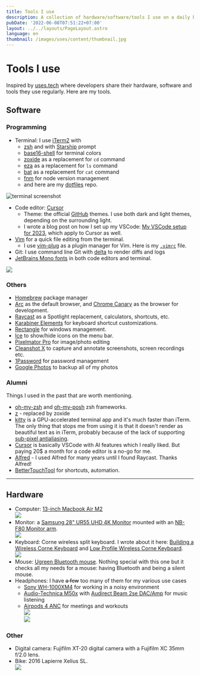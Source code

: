 ```yaml
---
title: Tools I use
description: A collection of hardware/software/tools I use on a daily basis.
pubDate: '2022-06-08T07:51:22+07:00'
layout: ../../layouts/PageLayout.astro
language: en
thumbnail: /images/uses/content/thumbnail.jpg
---
```

# Tools I use

Inspired by [uses.tech](https://uses.tech) where developers share their hardware, software and tools they use regularly. Here are my tools.

## Software

### Programming

* Terminal: I use [iTerm2](https://www.iterm2.com/version3.html) with
  * [zsh](https://www.zsh.org/) and with [Starship](https://starship.rs/) prompt
  * [base16-shell](https://github.com/chriskempson/base16-shell) for terminal colors
  * [zoxide](https://github.com/ajeetdsouza/zoxide) as a replacement for `cd` command
  * [eza](https://github.com/eza-community/eza) as a replacement for `ls` command
  * [bat](https://github.com/sharkdp/bat) as a replacement for `cat` command
  * [fnm](https://github.com/Schniz/fnm) for node version management
  * and here are my [dotfiles](https://github.com/armno/dotfiles) repo.

![terminal screenshot](../../pages/uses/content/terminal.jpg)

* Code editor: [Cursor](https://www.cursor.com/)
  * Theme: the official [GitHub](https://github.com/primer/github-vscode-theme) themes. I use both dark and light themes, depending on the surrounding light.
  * I wrote a blog post on how I set up my VSCode: [My VSCode setup for 2023](https://armno.in.th/blog/vscode-setup-2023/), which apply to Cursor as well.
* [Vim](https://www.vim.org/) for a quick file editing from the terminal.&#x20;
  * I use [vim-plug](https://github.com/junegunn/vim-plug) as a plugin manager for Vim. Here is my [`.vimrc`](https://github.com/armno/dotfiles/blob/master/.vimrc) file.&#x20;
* Git: I use command line Git with [delta](https://github.com/dandavison/delta) to render diffs and logs
* [JetBrains Mono fonts](https://www.jetbrains.com/lp/mono/) in both code editors and terminal.

![](../../pages/uses/content/vscode.jpg)

### Others

* [Homebrew](https://brew.sh/) package manager
* [Arc](https://arc.net/) as the default browser, and [Chrome Canary](https://www.google.com/chrome/canary/) as the browser for development.
* [Raycast](https://www.raycast.com/) as a Spotlight replacement, calculators, shortcuts, etc.
* [Karabiner Elements](https://karabiner-elements.pqrs.org/) for keyboard shortcut customizations.
* [Rectangle](https://rectangleapp.com/) for windows management.
* [Ice](https://github.com/jordanbaird/Ice) to show/hide icons on the menu bar.
* [Pixelmator Pro](https://www.pixelmator.com/pro/) for image/photo editing
* [Cleanshot X](https://cleanshot.com/) to capture and annotate screenshots, screen recordings etc.
* [1Password](https://1password.com/) for password management
* [Google Photos](https://www.google.com/photos/about/) to backup all of my photos

### Alumni

Things I used in the past that are worth mentioning.

* [oh-my-zsh](https://ohmyz.sh/) and [oh-my-posh](https://ohmyposh.dev/) zsh frameworks.
* [z](https://github.com/rupa/z) - replaced by zoxide
* [kitty](https://sw.kovidgoyal.net/kitty/) is a GPU-accelerated terminal app and it's much faster than iTerm. The only thing that stops me from using it is that it doesn't render as beautiful text as in iTerm, probably because of the lack of supporting [sub-pixel antialiasing](https://github.com/kovidgoyal/kitty/issues/214).
* [Cursor](https://cursor.sh/) is basically VSCode with AI features which I really liked. But paying 20$ a month for a code editor is a no-go for me.
* [Alfred](https://www.alfredapp.com/) - I used Alfred for many years until I found Raycast. Thanks Alfred!
* [BetterTouchTool](https://folivora.ai/) for shortcuts, automation.

---

## Hardware

* Computer: [13-inch Macbook Air M2](https://support.apple.com/en-us/111867)\
  ![](../../pages/uses/content/macbook-air-m2.jpg)
* Monitor: a [Samsung 28" UR55 UHD 4K Monitor](https://www.samsung.com/th/business/monitors/ur55/lu28r550uqexxt/) mounted with an [NB-F80 Monitor arm](https://www.google.com/search?q=nb-f80+monitor+arm).\
  ![](../../pages/uses/content/monitor.jpg)
* Keyboard: Corne wireless split keyboard. I wrote about it here: [Building a Wireless Corne Keyboard](https://armno.in.th/blog/building-a-wireless-corne-keyboard/) and [Low Profile Wireless Corne Keyboard](https://armno.in.th/blog/low-profile-wireless-corne-keyboard/).\
  ![](../../pages/uses/content/corne-low-profile-mbk-keycaps.jpg)
* Mouse: [Ugreen Bluetooth mouse](https://shopee.co.th/ugreen.th/18553818774). Nothing special with this one but it checks all my needs for a mouse: having Bluetooth and being a silent mouse.
* Headphones: I have ~~a few~~ too many of them for my various use cases
  * [Sony WH-1000XM4](https://www.sony.co.th/en/electronics/headband-headphones/wh-1000xm4) for working in a noisy environment
  * [Audio-Technica M50x](https://armno.in.th/2015/08/04/audio-technica-ath-m50x/) with [Audirect Beam 2se DAC/Amp](https://www.google.com/search?q=Audirect+Beam+2se+DAC) for music listening
  * [Airpods 4 ANC](https://www.apple.com/airpods-4/) for meetings and workouts\
    ![](../../pages/uses/content/sony-xm4.jpg)\
    ![](../../pages/uses/content/headphones.jpg)

### Other

* Digital camera: Fujifilm XT-20 digital camera with a Fujifilm XC 35mm f/2.0 lens.
* Bike: 2016 Lapierre Xelius SL.\
  ![](../../pages/uses/content/lapierre-xelius-sl-2016.jpg)
